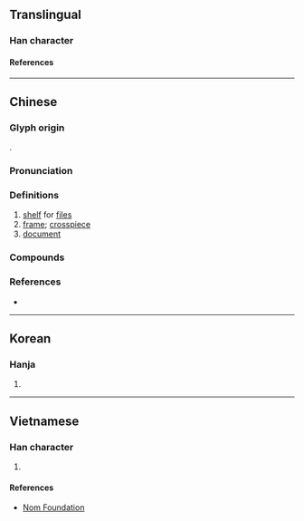 {{also|档}}
{{character info}}
==Translingual==

===Han character===
{{Han char|rn=75|rad=木|as=13|sn=17|four=49977|canj=DFBW|ids=⿰木當}}

====References====
{{Han ref|kx=0556.330|dkj=15665|dj=0946.080|hdz=21301.080|uh=6A94}}

----

==Chinese==
{{zh-forms|s=档}}

===Glyph origin===
{{Han etym}}
{{Han compound|木|當|ls=psc|c1=s|c2=p|t1=tree}}.

===Pronunciation===
{{zh-pron
|m=檔
|m-s=
|c=dong2,dong3
|c-t=
|g=
|h=pfs=
|j=
|mb=
|md=
|mn=ml,twv:tòng/tw:tóng
|mn-t=dang3
|w=
|x=
|mc=y
|oc=y
|cat=n
}}

===Definitions===
{{zh-hanzi}}

# [[shelf]] for [[file]]s
# [[frame]]; [[crosspiece]]
# [[document]]

===Compounds===
{{zh-der|一檔子|上檔|下檔|不搭檔|中檔|低檔|低速檔|八點檔|最佳拍檔|包檔|回檔|墊檔|好搭檔|存檔|建檔|拍檔|拔檔|按檔兒|排檔|搭檔|攤檔|斷檔|檔冊|檔口|檔名|檔子|檔子班|檔期|檔案|檔案夾|檔案室|檔案管理|檔次|歸檔|滿檔|空檔|老搭檔|脫檔|自動排檔|行檔|資料檔|趕檔|高檔|文檔}}

===References===
* {{R:yue:Hanzi}}

----

==Korean==

===Hanja===
{{ko-hanja|당}}

# {{rfdef|ko|sort=木13}}

----

==Vietnamese==

===Han character===
{{vi-readings|rs=木13|reading=đang, đướng, đượng, đưỡng}}

# {{rfdef|vi|sort=木13}}

====References====
* [http://nomfoundation.org/common/nom_details.php?codepoint=6a94 Nom Foundation]